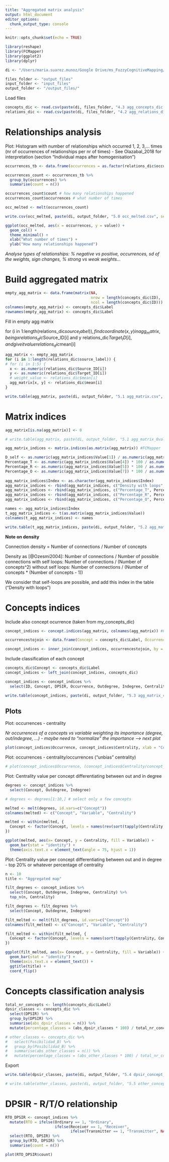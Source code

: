 ```yaml
---
title: "Aggregated matrix analysis"
output: html_document
editor_options: 
  chunk_output_type: console
---
```


```r
knitr::opts_chunk$set(echo = TRUE)

library(reshape)
library(FCMapper)
library(ggplot2)
library(dplyr)

di <- "/Users/maria.suarez.munoz/Google Drive/ms_FuzzyCognitiveMapping/FCM_analysis" # Mac

files_folder <- "output_files"
input_folder <- "input_files"
output_folder <- "/output_files/"
```

Load files

```r
concepts_dic <- read.csv(paste(di, files_folder, "4.3 agg_concepts_dic.csv", sep = "/"), sep = ";")
relations_dic <- read.csv(paste(di, files_folder, "4.2 agg_relations_dic.csv", sep = "/"), sep = ";")
```

# Relationships analysis

Plot: Histogram with number of relationships which occurred 1, 2, 3,... times (nr of occurrences of relationships per nr of times) - See Olazabal_2018 for interpretation (section "Individual maps after homogenisation")

```r
occurrences_tb <- data.frame(occurrences = as.factor(relations_dic$occurrences)) # extract number of occurrences per relationships (Source-Target)

occurrences_count <- occurrences_tb %>%
  group_by(occurrences) %>%
  summarise(count = n())

occurrences_count$count # how many relationships happened
occurrences_count$occurrences # what number of times

occ_melted <- melt(occurrences_count)

write.csv(occ_melted, paste(di, output_folder, "5.0 occ_melted.csv", sep = ""), sep = ";")

ggplot(occ_melted, aes(x = occurrences, y = value)) +
  geom_col() +
  theme_minimal() +
  xlab("What number of times") +
  ylab("How many relationships happened")
```

*Analyse types of relationships: % negative vs positive, occurrences, sd of the weights, sign changes, % strong vs weak weights...*

# Build aggregated matrix

```r
empty_agg_matrix <- data.frame(matrix(NA, 
                                      nrow = length(concepts_dic$ID), 
                                      ncol = length(concepts_dic$ID)))
colnames(empty_agg_matrix) <- concepts_dic$Label
rownames(empty_agg_matrix) <- concepts_dic$Label
```

Fill in empty agg matrix 

for (i in 1:length(relations_dic$source_label)), find coordinate (x,y) in agg_matrix, being x relations_dic$Source_ID[i] and y relations_dic$Target_ID[i], and give it value relations_dic$mean[i]
  
```r
agg_matrix <- empty_agg_matrix
for (i in 1:length(relations_dic$source_label)) {
# for (i in 1:5) {
  x <- as.numeric(relations_dic$Source_ID[i])
  y <- as.numeric(relations_dic$Target_ID[i])
  # weight_value <- relations_dic$mean[i]
  agg_matrix[x, y] <- relations_dic$mean[i]
}
```


```r
write.table(agg_matrix, paste(di, output_folder, "5.1 agg_matrix.csv", sep = ""), sep = ";", row.names = TRUE)
```

# Matrix indices
 
```r
agg_matrix[is.na(agg_matrix)] <- 0

# write.table(agg_matrix, paste(di, output_folder, "5.1 agg_matrix_0values.csv", sep = ""), sep = ";", row.names = TRUE) # Export agg_matrix for FCMapper (0 values instead of NA)

agg_matrix_indices <- matrix.indices(as.matrix(agg_matrix)) #FCMapper

D_self <- as.numeric(agg_matrix_indices$Value[1]) / as.numeric(agg_matrix_indices$Value[3])^2
Percentage_T <- as.numeric(agg_matrix_indices$Value[4]) * 100 / as.numeric(agg_matrix_indices$Value[3])
Percentage_R <- as.numeric(agg_matrix_indices$Value[5]) * 100 / as.numeric(agg_matrix_indices$Value[3])
Percentage_O <- as.numeric(agg_matrix_indices$Value[7]) * 100 / as.numeric(agg_matrix_indices$Value[3])
  
agg_matrix_indices$Index <- as.character(agg_matrix_indices$Index)
agg_matrix_indices <- rbind(agg_matrix_indices, c("Density with loops", D_self))
agg_matrix_indices <- rbind(agg_matrix_indices, c("Percentage_T", Percentage_T))
agg_matrix_indices <- rbind(agg_matrix_indices, c("Percentage_R", Percentage_R))
agg_matrix_indices <- rbind(agg_matrix_indices, c("Percentage_O", Percentage_O))

names <- agg_matrix_indices$Index
t_agg_matrix_indices <- t(as.matrix(agg_matrix_indices$Value))
colnames(t_agg_matrix_indices) <- names
```

```r
write.table(t_agg_matrix_indices, paste(di, output_folder, "5.2 agg_matrix_indices.csv", sep = ""), sep = ";", row.names = FALSE)
```

**Note on density**

Connection density = Number of connections / Number of concepts

Density as [@Ozesmi2004]: Number of connections / Number of possible connections
  with self loops: Number of connections / (Number of concepts^2)
  without self loops: Number of connections / (Number of concepts * (Number of concepts - 1))
  
We consider that self-loops are possible, and add this index in the table ("Density with loops")

# Concepts indices

Include also concept ocurrence (taken from my_concepts_dic)
```r
concept_indices <- concept.indices(agg_matrix, colnames(agg_matrix)) #FCMapper

occurrencestojoin <- data.frame(Concept = concepts_dic$Label, Occurrence = concepts_dic$occurrence)

concept_indices <- inner_join(concept_indices, occurrencestojoin, by = c("Concept"))
```

Include classification of each concept
```r
concepts_dic$Concept <- concepts_dic$Label
concept_indices <- left_join(concept_indices, concepts_dic)

concept_indices <- concept_indices %>%
  select(ID, Concept, DPSIR, Occurrence, Outdegree, Indegree, Centrality, Transmitter, Receiver, Ordinary)
```

```r
write.table(concept_indices, paste(di, output_folder, "5.3 agg_matrix_concept_indices.csv", sep = ""), sep = ";", row.names = FALSE)
```

## Plots

Plot: occurrences - centrality

*Nr occurrences of a concepts vs variable weighting its importance (degree, out/indegree, ...) - maybe need to "normalize" the importance --> next plot*

```r
plot(concept_indices$Occurrence, concept_indices$Centrality, xlab = "Concept occurrence", ylab = "Concept centrality", main = "Aggregated matrix")
```

Plot: occurrences - centrality/occurrences ("unbias" centrality)

```r
# plot(concept_indices$Occurrence, (concept_indices$Centrality/concept_indices$Occurrence))
```

Plot: Centrality value per concept differentiating between out and in degree

```r
degrees <- concept_indices %>%
  select(Concept, Outdegree, Indegree)

# degrees <- degrees[1:10,] # select only a few concepts

melted <- melt(degrees, id.vars=c("Concept"))
colnames(melted) <- c("Concept", "Variable", "Centrality")

melted <- within(melted, {
  Concept <- factor(Concept, levels = names(rev(sort(tapply(Centrality, Concept, sum)))))
})

ggplot(melted, aes(x= Concept, y = Centrality, fill = Variable)) + 
  geom_bar(stat = "identity") +
  theme(axis.text.x = element_text(angle = 75, hjust = 1))
```

Plot: Centrality value per concept differentiating between out and in degree - top 20% or whatever percentage of centrality

```r
n <- 10
title <- "Aggregated map"

filt_degrees <- concept_indices %>%
  select(Concept, Outdegree, Indegree, Centrality) %>%
  top_n(n, Centrality)

filt_degrees <- filt_degrees %>%
  select(Concept, Outdegree, Indegree)

filt_melted <- melt(filt_degrees, id.vars=c("Concept"))
colnames(filt_melted) <- c("Concept", "Variable", "Centrality")

filt_melted <- within(filt_melted, {
  Concept <- factor(Concept, levels = names(sort(tapply(Centrality, Concept, sum))))
})

ggplot(filt_melted, aes(x= Concept, y = Centrality, fill = Variable)) + 
  geom_bar(stat = "identity") +
  theme(axis.text.x = element_text()) +
  ggtitle(title) +
  coord_flip()
```

# Concepts classification analysis

```r
total_nr_concepts <- length(concepts_dic$Label)
dpsir_classes <- concepts_dic %>%
  select(DPSIR) %>%
  group_by(DPSIR) %>%
  summarise(abs_dpsir_classes = n()) %>%
  mutate(percentage_classes = (abs_dpsir_classes * 100) / total_nr_concepts)

# other_classes <- concepts_dic %>%
#   select(Posibilidad_B) %>%
#   group_by(Posibilidad_B) %>%
#   summarise(abs_other_classes = n()) %>%
#   mutate(percentage_classes = (abs_other_classes * 100) / total_nr_concepts)
```

Export

```r
write.table(dpsir_classes, paste(di, output_folder, "5.4 dpsir_concept_classification.csv", sep = ""), sep = ";", row.names = TRUE)

# write.table(other_classes, paste(di, output_folder, "5.5 other_concept_classification.csv", sep = ""), sep = ";", row.names = TRUE)
```

# DPSIR - R/T/O relationship

```r
RTO_DPSIR <- concept_indices %>% 
  mutate(RTO = ifelse(Ordinary == 1, "Ordinary", 
                      ifelse(Receiver == 1, "Receiver", 
                             ifelse(Transmitter == 1, "Transmitter", NA)))) %>%
  select(RTO, DPSIR) %>%
  group_by(RTO, DPSIR) %>%
  summarise(count = n())

plot(RTO_DPSIR$count)
```

